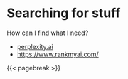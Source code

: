 # Searching for stuff

How can I find what I need? 

- [perplexity.ai](https://www.perplexity.ai/)
- [https://www.rankmyai.com/](https://www.rankmyai.com/)

{{< pagebreak >}}